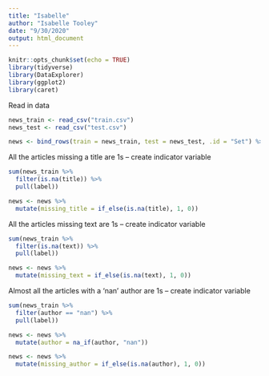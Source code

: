```yaml
---
title: "Isabelle"
author: "Isabelle Tooley"
date: "9/30/2020"
output: html_document
---
```


```r
knitr::opts_chunk$set(echo = TRUE)
library(tidyverse)
library(DataExplorer)
library(ggplot2)
library(caret)
```


Read in data
```r
news_train <- read_csv("train.csv")
news_test <- read_csv("test.csv")

news <- bind_rows(train = news_train, test = news_test, .id = "Set") %>% mutate(label = as.factor(label))
```


All the articles missing a title are 1s -- create indicator variable
```r
sum(news_train %>%
  filter(is.na(title)) %>%
  pull(label))

news <- news %>%
  mutate(missing_title = if_else(is.na(title), 1, 0))
```

All the articles missing text are 1s -- create indicator variable
```r
sum(news_train %>%
  filter(is.na(text)) %>%
  pull(label))

news <- news %>%
  mutate(missing_text = if_else(is.na(text), 1, 0))
```

Almost all the articles with a 'nan' author are 1s -- create indicator variable
```r
sum(news_train %>%
  filter(author == "nan") %>%
  pull(label))

news <- news %>%
  mutate(author = na_if(author, "nan"))

news <- news %>%
  mutate(missing_author = if_else(is.na(author), 1, 0))
```




